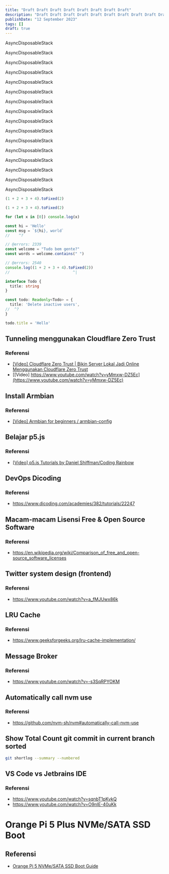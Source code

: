 ```yaml
---
title: "Draft Draft Draft Draft Draft Draft Draft Draft"
description: "Draft Draft Draft Draft Draft Draft Draft Draft Draft Draft Draft Draft Draft Draft Draft Draft Draft Draft Draft Draft Draft Draft Draft Draft"
publishDate: "12 September 2023"
tags: []
draft: true
---
```


AsyncDisposableStack


AsyncDisposableStack


AsyncDisposableStack


AsyncDisposableStack


AsyncDisposableStack


AsyncDisposableStack


AsyncDisposableStack


AsyncDisposableStack


AsyncDisposableStack


AsyncDisposableStack


AsyncDisposableStack


AsyncDisposableStack


AsyncDisposableStack


AsyncDisposableStack


AsyncDisposableStack


AsyncDisposableStack

``` ts
(1 + 2 + 3 + 4).toFixed(2)
```


```ts twoslash
(1 + 2 + 3 + 4).toFixed(2)
```


```ts title="examples/index.ts"
for (let x in [0]) console.log(x)
```



```ts twoslash
const hi = 'Hello'
const msg = `${hi}, world`
//    ^?


```




```ts twoslash
// @errors: 2339
const welcome = "Tudo bem gente?"
const words = welcome.contains(" ")
```


```ts twoslash
// @errors: 2540
console.log((1 + 2 + 3 + 4).toFixed(2))
//                            ^|

interface Todo {
  title: string
}

const todo: Readonly<Todo> = {
  title: 'Delete inactive users',
//  ^?
}

todo.title = 'Hello'
```

## Tunneling menggunakan Cloudflare Zero Trust
### Referensi
* [[Video] Cloudflare Zero Trust | Bikin Server Lokal Jadi Online Menggunakan Cloudflare Zero Trust](https://www.youtube.com/watch?v=tpgai7X-Id0)
* [[Video] https://www.youtube.com/watch?v=yMmxw-DZ5Ec](https://www.youtube.com/watch?v=yMmxw-DZ5Ec)

## Install Armbian
### Referensi
* [[Video] Armbian for beginners / armbian-config](https://www.youtube.com/watch?v=i9KyATAmfwQ)


## Belajar p5.js
### Referensi
* [[Video] p5.js Tutorials by Daniel Shiffman/Coding Rainbow](https://www.youtube.com/playlist?list=PLglp04UYZK_PrN6xWo_nJ-8kzyXDyFUwi)


## DevOps Dicoding
### Referensi
* https://www.dicoding.com/academies/382/tutorials/22247

## Macam-macam Lisensi Free & Open Source Software
### Referensi
* https://en.wikipedia.org/wiki/Comparison_of_free_and_open-source_software_licenses

## Twitter system design (frontend)
### Referensi
* https://www.youtube.com/watch?v=a_fMJUwx86k

## LRU Cache
### Referensi
* https://www.geeksforgeeks.org/lru-cache-implementation/

## Message Broker
### Referensi
* https://www.youtube.com/watch?v=-s3SqRPYOKM

## Automatically call nvm use
### Referensi
* https://github.com/nvm-sh/nvm#automatically-call-nvm-use


## Show Total Count git commit in current branch sorted
```bash
git shortlog --summary --numbered
```

## VS Code vs Jetbrains IDE
### Referensi
* https://www.youtube.com/watch?v=sqnbT1pKvkQ
* https://www.youtube.com/watch?v=O9nIE-40uKk

# Orange Pi 5 Plus NVMe/SATA SSD Boot
## Referensi
* [Orange Pi 5 NVMe/SATA SSD Boot Guide](https://jamesachambers.com/orange-pi-5-ssd-boot-guide/)



